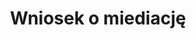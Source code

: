 ---
slug: wniosek-o-mediacje
title: Wniosek o miediację
categories: [rodzina, biznes, praca]
price: 30.00
---